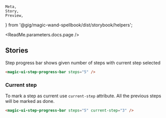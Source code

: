     Meta,
    Story,
    Preview,
} from '@gig/magic-wand-spellbook/dist/storybook/helpers';

<Meta title="UI Kit|Step Progress Bar" />

<ReadMe.parameters.docs.page />

## Stories

Step progress bar shows given number of steps with current step selected

<Preview>
    <Story name="Default">
        <magic-ui-step-progress-bar steps="5" />
    </Story>
</Preview>

```html
<magic-ui-step-progress-bar steps="5" />
```

### Current step

To mark a step as current use `current-step` attribute.
All the previous steps will be marked as done.

<Preview>
    <Story name="Current Step">
        <magic-ui-step-progress-bar steps="5" current-step="3" />
    </Story>
</Preview>

```html
<magic-ui-step-progress-bar steps="5" current-step="3" />
```
